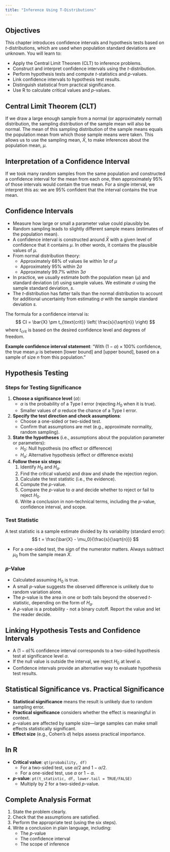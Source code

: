 ```yaml
---
title: "Inference Using T-Distributions"
---
```


## Objectives

This chapter introduces confidence intervals and hypothesis tests based on *t*-distributions, which are used when population standard deviations are unknown. You will learn to:

- Apply the Central Limit Theorem (CLT) to inference problems.  
- Construct and interpret confidence intervals using the *t*-distribution.  
- Perform hypothesis tests and compute *t*-statistics and *p*-values.  
- Link confidence intervals to hypothesis test results.  
- Distinguish statistical from practical significance.  
- Use R to calculate critical values and *p*-values.


## Central Limit Theorem (CLT)

If we draw a large enough sample from a normal (or approximately normal) distribution, the sampling distribution of the sample mean will also be normal. The mean of this sampling distribution of the sample means equals the population mean from which those sample means were taken. This allows us to use the sampling mean, $\bar{X}$, to make inferences about the population mean, $\mu$.


## Interpretation of a Confidence Interval

If we took many random samples from the same population and constructed a confidence interval for the mean from each one, then approximately 95% of those intervals would contain the true mean. For a single interval, we interpret this as: we are 95% confident that the interval contains the true mean.


## Confidence Intervals

- Measure how large or small a parameter value could plausibly be.  
- Random sampling leads to slightly different sample means (estimates of the population mean).  
- A confidence interval is constructed around $\bar{X}$ with a given level of confidence that it contains $\mu$. In other words, it contains the plausible values of $\mu$.
- From normal distribution theory:  
  - Approximately 68% of values lie within $1\sigma$ of $\mu$ 
  - Approximately 95% within $2\sigma$  
  - Approximately 99.7% within $3\sigma$  
- In practice, we usually estimate both the population mean ($\mu$) and standard deviation ($\sigma$) using sample values. We estimate $\sigma$ using the sample standard deviation, $s$.  
- The *t*-distribution has fatter tails than the normal distribution to account for additional uncertainty from estimating $\sigma$ with the sample standard deviation $s$.

The formula for a confidence interval is:
$$
CI = \bar{X} \pm t_{\text{crit}} \left( \frac{s}{\sqrt{n}} \right)
$$
where $t_{\text{crit}}$ is based on the desired confidence level and degrees of freedom.

**Example confidence interval statement**: "With $(1-\alpha) \times 100\%$ confidence, the true mean $\mu$ is between [lower bound] and [upper bound], based on a sample of size $n$ from this population."


## Hypothesis Testing

### Steps for Testing Significance
1. **Choose a significance level** ($\alpha$):  
   - $\alpha$ is the probability of a Type I error (rejecting $H_0$ when it is true).  
   - Smaller values of $\alpha$ reduce the chance of a Type I error.
2. **Specify the test direction and check assumptions**:  
   - Choose a one-sided or two-sided test.  
   - Confirm that assumptions are met (e.g., approximate normality, random sampling).
3. **State the hypotheses** (i.e., assumptions about the population parameter or parameters):  
   - $H_0$: Null hypothesis (no effect or difference)  
   - $H_a$: Alternative hypothesis (effect or difference exists)
4. **Follow these six steps**:
   1. Identify $H_0$ and $H_a$.  
   2. Find the critical value(s) and draw and shade the rejection region.  
   3. Calculate the test statistic (i.e., the evidence).  
   4. Compute the *p*-value.  
   5. Compare the *p*-value to $\alpha$ and decide whether to reject or fail to reject $H_0$.  
   6. Write a conclusion in non-technical terms, including the *p*-value, confidence interval, and scope.

### Test Statistic
A test statistic is a sample estimate divided by its variability (standard error):
$$
t = \frac{\bar{X} - \mu_0}{\frac{s}{\sqrt{n}}}
$$

- For a one-sided test, the sign of the numerator matters. Always subtract $\mu_0$ from the sample mean $\bar{X}$.

### *p*-Value
- Calculated assuming $H_0$ is true.  
- A small *p*-value suggests the observed difference is unlikely due to random variation alone.  
- The *p*-value is the area in one or both tails beyond the observed *t*-statistic, depending on the form of $H_a$.  
- A *p*-value is a probability - not a binary cutoff. Report the value and let the reader decide.


## Linking Hypothesis Tests and Confidence Intervals

- A $(1 - \alpha)\%$ confidence interval corresponds to a two-sided hypothesis test at significance level $\alpha$.  
- If the null value is outside the interval, we reject $H_0$ at level $\alpha$. 
- Confidence intervals provide an alternative way to evaluate hypothesis test results.


## Statistical Significance vs. Practical Significance

- **Statistical significance** means the result is unlikely due to random sampling error.  
- **Practical significance** considers whether the effect is meaningful in context.  
- *p*-values are affected by sample size---large samples can make small effects statistically significant.  
- **Effect size** (e.g., Cohen’s $d$) helps assess practical importance.


## In R

- **Critical value**: `qt(probability, df)`  
  - For a two-sided test, use $\alpha/2$ and $1 - \alpha/2$.  
  - For a one-sided test, use $\alpha$ or $1 - \alpha$.
- ***p*-value**: `pt(t_statistic, df, lower.tail = TRUE/FALSE)`  
  - Multiply by 2 for a two-sided *p*-value.


## Complete Analysis Format

1. State the problem clearly.  
2. Check that the assumptions are satisfied.  
3. Perform the appropriate test (using the six steps).  
4. Write a conclusion in plain language, including:  
   - The *p*-value  
   - The confidence interval  
   - The scope of inference
   